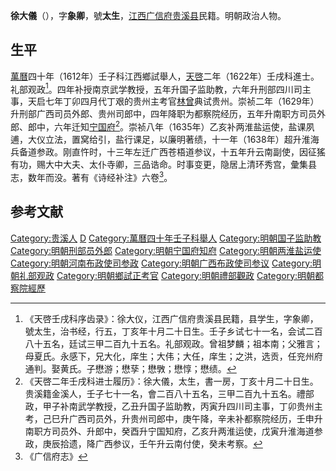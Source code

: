 '''徐大儀'''（{{bd|1587年||1644年||}}），字'''象卿'''，號'''太生'''，[[江西|江西]][[广信府|广信府]][[贵溪县|贵溪县]]民籍。明朝政治人物。

==生平==
[[萬曆|萬曆]]四十年（1612年）壬子科江西鄉試舉人，[[天啓|天啓]]二年（1622年）壬戌科進士。礼部观政<ref>《天啓壬戌科序齿录》：徐大仪，江西广信府贵溪县民籍，县学生，字象卿，號太生，治书经，行五，丁亥年十月二十日生。壬子乡试七十一名，会试二百八十五名，廷试三甲二百九十五名。礼部观政。曾祖梦麟；祖本南；父雅言；母夏氏。永感下，兄大化，庠生；大伟；大任，庠生；之洪，选贡，任兖州府通判。娶黄氏。子懋游；懋孶；懋斆；懋惇；懋绩。</ref>。四年补授南京武学教授，五年升国子监助教，六年升刑部四川司主事，天启七年丁卯四月代丁艰的贵州主考官[[林曾|林曾]]典试贵州。崇祯二年（1629年）升刑部广西司员外郎、贵州司郎中，四年降职为都察院经历，五年升南职方司员外郎、郎中，六年迁知[[宁国府|宁国府]]<ref>《天啓二年壬戌科进士履历》：徐大儀，太生，書一房，丁亥十月二十日生。贵溪籍金溪人，壬子七十一名，會二百八十五名，三甲二百九十五名。禮部政，甲子补南武学教授，乙丑升国子监助教，丙寅升四川司主事，丁卯贵州主考，己巳升广西司员外，升贵州司郎中，庚午降，辛未补都察院经历，壬申升南职方司员外、升郎中，癸酉升宁国知府，乙亥升两淮运使，戊寅升淮海道参政，庚辰拾遗，降广西参议，壬午升云南付使，癸未考察。</ref>。崇祯八年（1635年）乙亥补两淮盐运使，盐课夙逋，大仪立法，置窝给引，盐行课足，以廉明著绩，十一年（1638年）超升淮海兵备道参政。刚直忤时，十三年左迁广西苍梧道参议，十五年升云南副使，因征猺有功，赐大中大夫、太仆寺卿，三品诰命。时事变更，隐居上清环秀宫，彙集县志，数年而没。著有《诗经补注》六卷<ref>《广信府志》</ref>。

==参考文献==
{{reflist}}

{{天啓二年壬戌科殿試金榜}}

{{Authority control}}

{{DEFAULTSORT:}}
[[Category:贵溪人|Category:贵溪人]]
[[Category:徐姓|D]]
[[Category:萬曆四十年壬子科舉人|Category:萬曆四十年壬子科舉人]]
[[Category:明朝国子监助教|Category:明朝国子监助教]]
[[Category:明朝刑部员外郎|Category:明朝刑部员外郎]]
[[Category:明朝宁国府知府|Category:明朝宁国府知府]]
[[Category:明朝两淮盐运使|Category:明朝两淮盐运使]]
[[Category:明朝河南布政使司参政|Category:明朝河南布政使司参政]]
[[Category:明朝广西布政使司参议|Category:明朝广西布政使司参议]]
[[Category:明朝礼部观政|Category:明朝礼部观政]]
[[Category:明朝鄉試正考官|Category:明朝鄉試正考官]]
[[Category:明朝禮部觀政|Category:明朝禮部觀政]]
[[Category:明朝都察院經歷|Category:明朝都察院經歷]]


{{明朝官员小作品}}